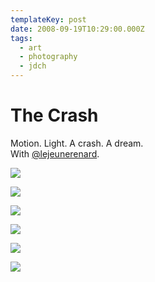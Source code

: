 ```yaml
---
templateKey: post
date: 2008-09-19T10:29:00.000Z
tags:
  - art
  - photography
  - jdch
---
```

# The Crash

Motion. Light. A crash. A dream.<br/>
With [@lejeunerenard](https://twitter.com/lejeunerenard).

![](../../assets/photos/20081005-JHARRELL-DREAM-36.jpg)

![](../../assets/photos/20080919-JHARRELL-DREAM-149.jpg)

![](../../assets/photos/20080919-JHARRELL-DREAM-153.jpg)

![](../../assets/photos/20081005-JHARRELL-DREAM-50.jpg)

![](../../assets/photos/20080919-JHARRELL-DREAM-45.jpg)

![](../../assets/photos/20080919-JHARRELL-DREAM-30.jpg)